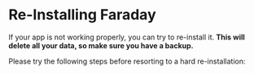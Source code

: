 # Re-Installing Faraday

If your app is not working properly, you can try to re-install it. **This will delete all your data, so make sure you have a backup.**

Please try the following steps before resorting to a hard re-installation:
